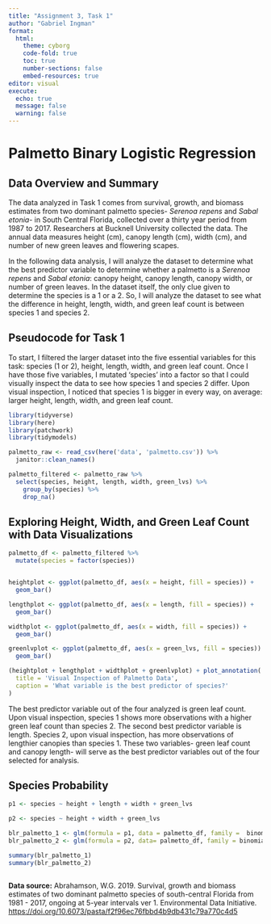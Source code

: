 ```yaml
---
title: "Assignment 3, Task 1"
author: "Gabriel Ingman"
format: 
  html:
    theme: cyborg
    code-fold: true
    toc: true
    number-sections: false
    embed-resources: true
editor: visual
execute:
  echo: true
  message: false
  warning: false
---
```


# Palmetto Binary Logistic Regression

## Data Overview and Summary

The data analyzed in Task 1 comes from survival, growth, and biomass estimates from two dominant palmetto species- *Serenoa repens* and *Sabal etonia*- in South Central Florida, collected over a thirty year period from 1987 to 2017. Researchers at Bucknell University collected the data. The annual data measures height (cm), canopy length (cm), width (cm), and number of new green leaves and flowering scapes.

In the following data analysis, I will analyze the dataset to determine what the best predictor variable to determine whether a palmetto is a *Serenoa repens* and *Sabal etonia*: canopy height, canopy length, canopy width, or number of green leaves. In the dataset itself, the only clue given to determine the species is a 1 or a 2. So, I will analyze the dataset to see what the difference in height, length, width, and green leaf count is between species 1 and species 2.

## Pseudocode for Task 1

To start, I filtered the larger dataset into the five essential variables for this task: species (1 or 2), height, length, width, and green leaf count. Once I have those five variables, I mutated 'species' into a factor so that I could visually inspect the data to see how species 1 and species 2 differ. Upon visual inspection, I noticed that species 1 is bigger in every way, on average: larger height, length, width, and green leaf count.

```r

library(tidyverse)
library(here)
library(patchwork)
library(tidymodels)

```

```r

palmetto_raw <- read_csv(here('data', 'palmetto.csv')) %>% 
  janitor::clean_names()

palmetto_filtered <- palmetto_raw %>%
  select(species, height, length, width, green_lvs) %>%
    group_by(species) %>% 
    drop_na()

```

## Exploring Height, Width, and Green Leaf Count with Data Visualizations

```r

palmetto_df <- palmetto_filtered %>% 
  mutate(species = factor(species))


heightplot <- ggplot(palmetto_df, aes(x = height, fill = species)) +
  geom_bar()

lengthplot <- ggplot(palmetto_df, aes(x = length, fill = species)) +
  geom_bar()

widthplot <- ggplot(palmetto_df, aes(x = width, fill = species)) +
  geom_bar()

greenlvplot <- ggplot(palmetto_df, aes(x = green_lvs, fill = species)) +
  geom_bar()

(heightplot + lengthplot + widthplot + greenlvplot) + plot_annotation(
  title = 'Visual Inspection of Palmetto Data',
  caption = 'What variable is the best predictor of species?'
)

```

The best predictor variable out of the four analyzed is green leaf count. Upon visual inspection, species 1 shows more observations with a higher green leaf count than species 2. The second best predictor variable is length. Species 2, upon visual inspection, has more observations of lengthier canopies than species 1. These two variables- green leaf count and canopy length- will serve as the best predictor variables out of the four selected for analysis.

## Species Probability

```r

p1 <- species ~ height + length + width + green_lvs

p2 <- species ~ height + width + green_lvs

blr_palmetto_1 <- glm(formula = p1, data = palmetto_df, family =  binomial)
blr_palmetto_2 <- glm(formula = p2, data= palmetto_df, family = binomial)

summary(blr_palmetto_1)
summary(blr_palmetto_2)


```

```r



```

**Data source:** Abrahamson, W.G. 2019. Survival, growth and biomass estimates of two dominant palmetto species of south-central Florida from 1981 - 2017, ongoing at 5-year intervals ver 1. Environmental Data Initiative. <https://doi.org/10.6073/pasta/f2f96ec76fbbd4b9db431c79a770c4d5>
